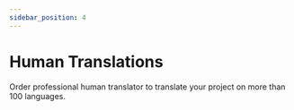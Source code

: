 ```yaml
---
sidebar_position: 4
---
```


# Human Translations

Order professional human translator to translate your project on more than 100 languages.
